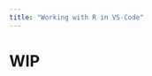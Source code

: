 ```yaml
---
title: "Working with R in VS-Code"
---
```


# WIP
<!-- 
Check this [website](https://cran.r-project.org/web/packages/rUM/vignettes/O1_make_research_project.html) to create quarto setup files 

install radian using python

set up path in the settings

gpt studio
https://cran.r-project.org/web/packages/gptstudio/index.html

etc
-->
